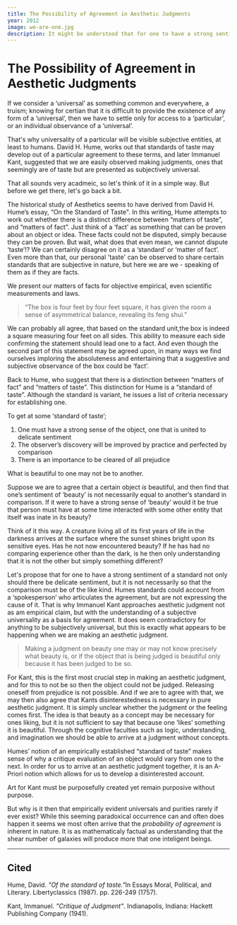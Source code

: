 ```yaml
---
title: The Possibility of Agreement in Aesthetic Judgments
year: 2012
image: we-are-one.jpg
description: It might be understood that for one to have a strong sentiment of a standard not only should there be delicate sentiment, but it is not necessarily so that the comparison must be of the like kind.
---
```




# The Possibility of Agreement in Aesthetic Judgments

If we consider a ‘universal’ as something common and everywhere, a truism; knowing for certian that it is difficult to provide the existence of any form of a ‘universal’, then we have to settle only for access to a ‘particular’, or an individual observance of a ‘universal’.

That's why universality of a particular will be visible subjective entities, at least to humans. David H. Hume, works out that standards of taste may develop out of a particular agreement to these terms, and later Immanuel Kant, suggested that we are easily observed making judgments, ones that seemingly are of taste but are presented as subjectively universal.

That all sounds very acadmeic, so let's think of it in a simple way. But before we get there, let's go back a bit.

The historical study of Aesthetics seems to have derived from David H. Hume’s essay, “On the Standard of Taste".  In this writing, Hume attempts to work out whether there is a distinct difference between “matters of taste”, and “matters of fact”. Just think of a ‘fact’ as something that can be proven about an object or idea. These facts could not be disputed, simply because they can be proven. But wait, what does that even mean, we cannot dispute ‘taste’!? We can certainly disagree on it as a ‘standard’ or ‘matter of fact’.  Even more than that, our personal 'taste' can be observed to share certain standards that are subjective in nature, but here we are we - speaking of them as if they are facts.

We present our matters of facts for objective empirical, even scientific measurements and laws.

> “The box is four feet by four feet square, it has given the room a sense of asymmetrical balance, revealing its feng shui.”

We can probably all agree, that based on the standard unit,the box is indeed a square measuring four feet on all sides. This ability to measure each side confirming the statement should lead one to a fact. And even though the second part of this statement may be agreed upon, in many ways we find ourselves imploring the absoluteness and entertaining that a suggestive and subjective observance of the box could be ‘fact’.

Back to Hume, who suggest that there is a distinction between “matters of fact” and “matters of taste”. This distinction for Hume is a “standard of taste”. Although the standard is variant, he issues a list of criteria necessary for establishing one.

To get at some ‘standard of taste’;

1. One must have a strong sense of the object, one that is united to delicate sentiment
2. The observer’s discovery will be improved by practice and perfected by comparison
3. There is an importance to be cleared of all prejudice

What is beautiful to one may not be to another.

Suppose we are to agree that a certain object _is_ beautiful, and then find that one’s sentiment of ‘beauty’ is not necessarily equal to another’s standard in comparison. If it were to have a strong sense of ‘beauty’ would it be true that person must have at some time interacted with some other entity that itself was inate in its beauty?

Think of it this way. A creature living all of its first years of life in the darkness arrives at the surface where the sunset shines bright upon its sensitive eyes. Has he not now encountered beauty? If he has had no comparing experience other than the dark, is he then only understanding that it is not the other but simply something different?

Let's propose that for one to have a strong sentiment of a standard not only should there be delicate sentiment, but it is not necessarily so that the comparison must be of the like kind. Humes standards could account from a ‘spokesperson’ who articulates the agreement, but are not expressing the cause of it. That is why Immanuel Kant approaches aesthetic judgment not as am empirical claim, but with the understanding of a subjective universality as a basis for agreement. It does seem contradictory for anything to be subjectively universal, but this is exactly what appears to be happening when we are making an aesthetic judgment.

> Making a judgment on beauty one may or may not know precisely what beauty is, or if the object that is being judged is beautiful only because it has been judged to be so.

For Kant, this is the first most crucial step in making an aesthetic judgment, and for this to not be so then the object could not be judged. Releasing oneself from prejudice is not possible. And if we are to agree with that, we may then also agree that Kants disinterestedness is necessary in pure aesthetic judgment. It is simply unclear whether the judgment or the feeling comes first. The idea is that beauty as a concept may be necessary for ones liking, but it is not sufficient to say that because one ‘likes’ something it is beautiful. Through the cognitive faculties such as logic, understanding, and imagination we should be able to arrive at a judgment without concepts.

Humes’ notion of an empirically established “standard of taste” makes sense of why a critique evaluation of an object would vary from one to the next. In order for us to arrive at an aesthetic judgment together, it is an A-Priori notion which allows for us to develop a disinterested account.

Art for Kant must be purposefully created yet remain purposive without purpose.

But why is it then that empirically evident universals and purities rarely if ever exist? While this seeming paradoxical occurrence can and often does happen it seems we most often arrive that the _probability of agreement_ is inherent in nature. It is as mathematicaly factual as understanding that the shear number of galaxies will produce more that one inteligent beings.

* * *

## **Cited**

Hume, David. <cite>"Of the standard of taste."</cite>In Essays Moral, Political, and Literary. Libertyclassics (1987). pp. 226-249 (1757).

Kant, Immanuel. <cite>"Critique of Judgment"</cite>. Indianapolis, Indiana: Hackett Publishing Company (1941).
